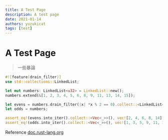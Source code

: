 ```yaml
---
title: A Test Page
description: A test page
date: 2021-01-14
authors: yuzukicat
tags: [test]
---
```


# A Test Page

> 一些暴論

```rust showLineNumbers copy
#![feature(drain_filter)]
use std::collections::LinkedList;

let mut numbers: LinkedList<u32> = LinkedList::new();
numbers.extend(&[1, 2, 3, 4, 5, 6, 8, 9, 11, 13, 14, 15]);

let evens = numbers.drain_filter(|x| *x % 2 == 0).collect::<LinkedList<_>>();
let odds = numbers;

assert_eq!(evens.into_iter().collect::<Vec<_>>(), vec![2, 4, 6, 8, 14]);
assert_eq!(odds.into_iter().collect::<Vec<_>>(), vec![1, 3, 5, 9, 11, 13, 15]);
```

Reference [doc.rust-lang.org](https://doc.rust-lang.org/stable/std/collections/struct.LinkedList.html#method.remove)

